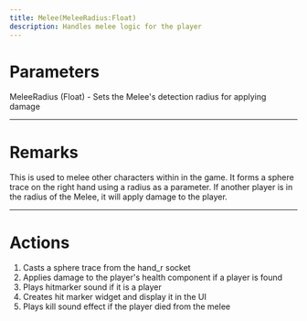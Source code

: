 ```yaml
---
title: Melee(MeleeRadius:Float)
description: Handles melee logic for the player
---
```


# Parameters

MeleeRadius (Float) - Sets the Melee's detection radius for applying damage

---

# Remarks

This is used to melee other characters within in the game. It forms a sphere trace on the right hand using a radius as a parameter. If another player is in the radius of the Melee, it will apply damage to the player.

---

# Actions

1. Casts a sphere trace from the hand_r socket
2. Applies damage to the player's health component if a player is found
3. Plays hitmarker sound if it is a player
4. Creates hit marker widget and display it in the UI
5. Plays kill sound effect if the player died from the melee